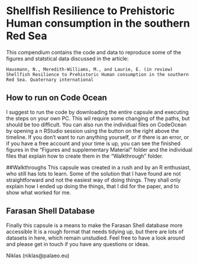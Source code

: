 
# Shellfish Resilience to Prehistoric Human consumption in the southern Red Sea

This compendium contains the code and data to reproduce some of the figures and statstical data discussed in the article:

`Hausmann, N., Meredith-Williams, M., and Laurie, E. (in review) Shellfish Resilience to Prehistoric Human consumption in the southern Red Sea. Quaternary international`

##  How to run on Code Ocean
I suggest to run the code by downloading the entire capsule and executing the steps on your own PC. This wil require some changing of the paths, but should be too difficult. You can also run the individual files on CodeOcean by opening a n RStudio session using the button on the right above the timeline. If you don’t want to run anything yourself, or if there is an error, or if you have a free account and your time is up, you can see the finished figures in the “Figures and supplementary Material” folder and the individual files that explain how to create them in the “Walkthrough” folder.

##Walkthroughs
This capsule was created in a rush and by an R enthusiast, who still has lots to learn. Some of the solution that I have found are not straightforward and not the easiest way of doing things. They shall only explain how I ended up doing the things, that I did for the paper, and to show what worked for me.

## Farasan Shell Database
Finally this capsule is a means to make the Farasan Shell database more accessible It is a rough format that needs tidying up, but there are lots of datasets in here, which remain unstudied. Feel free to have a look around and please get in touch if you have any questions or ideas.

Niklas (niklas@palaeo.eu)